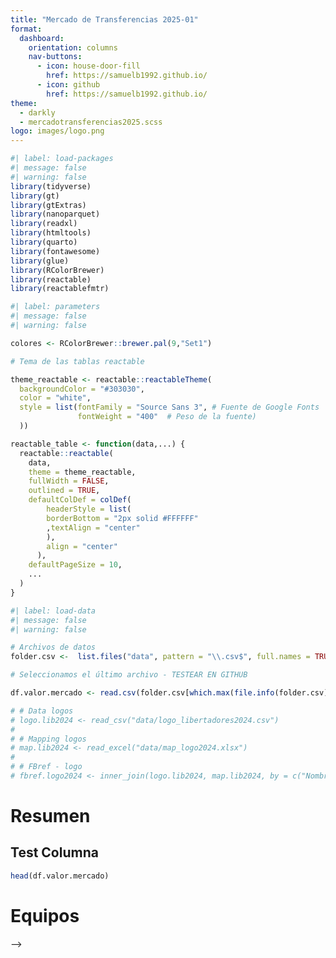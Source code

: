 ```yaml
---
title: "Mercado de Transferencias 2025-01"
format: 
  dashboard:
    orientation: columns
    nav-buttons:
      - icon: house-door-fill
        href: https://samuelb1992.github.io/
      - icon: github
        href: https://samuelb1992.github.io/
theme: 
  - darkly
  - mercadotransferencias2025.scss
logo: images/logo.png
---
```


```r
#| label: load-packages
#| message: false
#| warning: false
library(tidyverse)
library(gt)
library(gtExtras)
library(nanoparquet)
library(readxl)
library(htmltools)
library(quarto)
library(fontawesome)
library(glue)
library(RColorBrewer)
library(reactable)
library(reactablefmtr)
```


```r
#| label: parameters
#| message: false
#| warning: false

colores <- RColorBrewer::brewer.pal(9,"Set1")

# Tema de las tablas reactable

theme_reactable <- reactable::reactableTheme(
  backgroundColor = "#303030",
  color = "white",
  style = list(fontFamily = "Source Sans 3", # Fuente de Google Fonts
               fontWeight = "400"  # Peso de la fuente)
  ))

reactable_table <- function(data,...) {
  reactable::reactable(
    data,
    theme = theme_reactable,
    fullWidth = FALSE,
    outlined = TRUE,
    defaultColDef = colDef(
        headerStyle = list(
        borderBottom = "2px solid #FFFFFF"
        ,textAlign = "center"
        ),
        align = "center"
      ),
    defaultPageSize = 10,
    ...
  )
}
```



```r
#| label: load-data
#| message: false
#| warning: false

# Archivos de datos
folder.csv <-  list.files("data", pattern = "\\.csv$", full.names = TRUE)

# Seleccionamos el último archivo - TESTEAR EN GITHUB

df.valor.mercado <- read.csv(folder.csv[which.max(file.info(folder.csv)$ctime)])

# # Data logos
# logo.lib2024 <- read_csv("data/logo_libertadores2024.csv")
# 
# # Mapping logos
# map.lib2024 <- read_excel("data/map_logo2024.xlsx")
# 
# # FBref - logo
# fbref.logo2024 <- inner_join(logo.lib2024, map.lib2024, by = c("Nombre" = "NAME_LOGO"))

```



# Resumen

## Test Columna

```r
head(df.valor.mercado)
```


# Equipos



<!-- ```{r} -->
<!-- #| label: player-filter-transforming-data -->
<!-- #| message: false -->
<!-- #| warning: false -->


<!-- # Summary Jugadores -->
<!-- player.summary <- parquet.files$summary |>  -->
<!--   # Filtramos partidos previos a fase de grupos -->
<!--   # filter(Match_Date > "2024-03-15") |>  -->
<!--   # Partidos Jugados por el equipo del jugador -->
<!--   group_by(Team) |>  -->
<!--   mutate(Total_Partidos_Jugados_Equipo = n_distinct(Game_URL)) |>  -->
<!--   # No se consideran alargues -->
<!--   mutate(Total_Minutos_Jugados_Equipo = 90*Total_Partidos_Jugados_Equipo) |>  -->
<!--   ungroup() |>  -->
<!--   # Total minutos jugados por jugador y tiempo promedio por partido -->
<!--   group_by(Player) |>  -->
<!--   mutate(Total_Minutos = sum(Min)) |>  -->
<!--   mutate(Total_Partidos_Jugados_Jugador = n_distinct(Game_URL)) |>  -->
<!--   mutate(Promedio_Minutos_x_PartidoJugado = 90 * (Total_Minutos/(Total_Minutos_Jugados_Equipo))) |> -->
<!--   mutate(Ind_Prom_Mas_30min_x_Partido = ifelse(Promedio_Minutos_x_PartidoJugado >= 30, 1, 0)) |>  -->
<!--   ungroup() |>  -->
<!--   # URL logo -->
<!--   left_join(fbref.logo2024, by = c("Team" = "Name_FBREF")) -->


<!-- # Ultimo equipo que jugo de cada jugador -->

<!-- last.team.player <-  -->
<!--   player.summary |>  -->
<!--   group_by(Player) |>  -->
<!--   filter(Match_Date == max(Match_Date)) |>  -->
<!--   select(Player, LastTeam = Team) -->

<!-- # Goleadores -->
<!-- df.goleadores <- player.summary |>  -->
<!--   group_by(Player) |>  -->
<!--   summarise(Total_Goles = sum(Gls), -->
<!--             Total_Asistencias = sum(Ast), -->
<!--             Total_GA = sum(Gls)+sum(Ast), -->
<!--             Total_Tiros = sum(Sh), -->
<!--             Total_Tiros_a_Puerta = sum(SoT), -->
<!--             Total_XG = sum(xG_Expected,na.rm = T), -->
<!--             Total_Amarillas = sum(CrdY), -->
<!--             Total_Rojas = sum(CrdR)) |>  -->
<!--   mutate(Ratio_G_XG = round(Total_Goles / Total_XG,2)) |> -->
<!--   mutate(Ratio_G_XG = ifelse(is.infinite(Ratio_G_XG),1,Ratio_G_XG)) |>  -->
<!--   # Añadimos ultimo equipo en que jugo -->
<!--   left_join(last.team.player, by = "Player") |>  -->
<!--   # Logo equipo -->
<!--   left_join(fbref.logo2024, by = c("LastTeam" = "Name_FBREF")) |>  -->
<!--   # cambiamos posicion y eliminamos columnas -->
<!--   select(-Nombre) |>  -->
<!--   # Columna de ranking de Goleadores - Asistencias -->
<!--   mutate(Posicion_Goleador = dense_rank(desc(Total_Goles)), -->
<!--          Posicion_Asistidor = dense_rank(desc(Total_Asistencias)), -->
<!--          Player_Team_DP = glue("{Player} ( {LastTeam} )")) |> -->
<!--   relocate(Player_Team_DP) |> -->
<!--   relocate(url) |> -->
<!--   relocate(LastTeam, .after = Player) |>  -->
<!--   arrange(Posicion_Goleador,Posicion_Asistidor) |>  -->
<!--   ungroup() -->


<!-- ``` -->


<!-- ```{r} -->
<!-- #| label: match-filter-transforming-data -->
<!-- #| message: false -->
<!-- #| warning: false -->

<!-- ## Solo si se usa el parquet de partidos que contiene de fase de grupos en adelante -->
<!-- ## Limpieza de nombres de equipos (sigla pais) -->
<!-- # match.results <- match.results |>  -->
<!-- #   mutate(Home = str_sub(Home,1,nchar(Home)-2)) |>  -->
<!-- #   mutate(Away = str_sub(Away,3,nchar(Away))) |> -->
<!-- #   mutate(across(c(Home,Away),trimws)) -->

<!-- # Seleccionamos columnas de partido y datos unicos -->

<!-- match.results <- player.summary |>  -->
<!--   select(Match_Date,Matchweek,Home_Team, Home_Score, Home_xG, Away_Team, Away_Score, Away_xG) |>  -->
<!--   distinct_all() -->

<!-- # Funcion Victoria Derrotas -->

<!-- f.result <- function(goals_1, goals_2) { -->

<!--   home.win <- ifelse(goals_1 > goals_2, 1, 0) -->
<!--   draw <- ifelse(goals_1 == goals_2, 1, 0) -->
<!--   away.win <- ifelse(goals_1 < goals_2, 1, 0) -->

<!--   results <- list( -->
<!--     "Local_Victoria" = home.win, -->
<!--     "Empate" = draw, -->
<!--     "Visita_Victoria" = away.win -->
<!--   ) -->
<!--   return(results) -->

<!-- } -->

<!-- # Aplicamos funcion a resultados de partidos -->

<!-- match.results.final <- match.results |> -->
<!--   mutate(resfinal = map2(Home_Score, Away_Score, ~f.result(.x, .y))) |>  -->
<!--   unnest_wider(resfinal) -->

<!-- # Resultados de local -->

<!-- match.results.local <-  -->
<!--   match.results.final |>  -->
<!--   group_by(Home_Team) |>  -->
<!--   summarise(across(c(Home_Score,Home_xG,Local_Victoria,Empate,Away_Score), sum, na.rm = TRUE), -->
<!--             Partidos_Jugados_Local = n(), .groups = "drop") |>  -->
<!--   rename(Goles_Recibidos_de_Local = Away_Score) -->

<!-- # Resultados de visita -->

<!-- match.results.visita <-  -->
<!--   match.results.final |>  -->
<!--   group_by(Away_Team) |>  -->
<!--   summarise(across(c(Away_Score,Away_xG,Visita_Victoria,Empate,Home_Score), sum, na.rm = TRUE), -->
<!--             Partidos_Jugados_Visita = n(), .groups = "drop") |>  -->
<!--   rename(Goles_Recibidos_de_Visita = Home_Score) -->

<!-- # Union -->

<!-- match.join.lv <- left_join(match.results.local, match.results.visita, by = c("Home_Team" = "Away_Team")) -->

<!-- # Otras transformaciones -->

<!-- match.join.lv2 <- match.join.lv |> -->
<!--   group_by(Home_Team) |> -->
<!--   mutate( -->
<!--     Total_Goles = Home_Score + Away_Score, -->
<!--     Total_XG = Home_xG + Away_xG, -->
<!--     Total_Partidos = Partidos_Jugados_Local + Partidos_Jugados_Visita, -->
<!--     Total_Victorias = Local_Victoria + Visita_Victoria, -->
<!--     Total_Empates = Empate.x + Empate.y, -->
<!--     Total_Goles_Recibidos = Goles_Recibidos_de_Local + Goles_Recibidos_de_Visita -->
<!--   ) |> -->
<!--   mutate(Total_Derrotas = Total_Partidos - (Total_Victorias + Total_Empates)) |> -->
<!--   mutate(Diferencia_Gol = Total_Goles - Total_Goles_Recibidos) |>  -->
<!--   rename(Empate_Local = Empate.x, Empate_Visita = Empate.y) |> -->
<!--   # Porcentajes y partidos -->
<!--   mutate(across(c(Total_Victorias,Total_Derrotas,Total_Empates), -->
<!--          ~ paste0(round(100 * .x / Total_Partidos,0),"% ","(",.x,")"), -->
<!--          .names = "{.col}_PCT")) |>  -->
<!--   ungroup() |> -->
<!--   # URL logo -->
<!--   left_join(fbref.logo2024, by = c("Home_Team" = "Name_FBREF")) |> -->
<!--   select(-Nombre) |> -->
<!--   relocate(url, .before = Home_Team) -->
<!-- ``` -->



<!-- ```{r} -->
<!-- #| label: function-transforming-data -->
<!-- #| message: false -->
<!-- #| warning: false -->



<!-- f.lider.equipo <- function(datos, equipo, tipo) { -->

<!--   datos.por.equipo <-  -->
<!--     datos |> -->
<!--     # Por equipo -->
<!--     group_by(LastTeam) |>  -->
<!--     mutate(Goleador_Equipo = dense_rank(desc(Total_Goles)), -->
<!--            Asistidor_Equipo = dense_rank(desc(Total_Asistencias))) |> -->
<!--     filter(LastTeam == equipo) |>  -->
<!--     ungroup() -->


<!--   resultado <-  -->
<!--     switch(tipo, -->
<!--          "Goleador" = datos.por.equipo |> filter(Goleador_Equipo == 1) |> select(Player,Total_Goles), -->
<!--          "Asistidor"= datos.por.equipo |> filter(Asistidor_Equipo == 1) |> select(Player,Total_Asistencias), -->
<!--          stop("No_Existe")) -->

<!--   colname.resultado <- colnames(resultado)[2] -->

<!--   return(list( -->
<!--     "datos" = resultado, -->
<!--     "descripcion" = glue("{resultado$Player} ({resultado[[colname.resultado]]})") -->
<!--   )) -->

<!-- } -->


<!-- ``` -->



<!-- ```{r} -->
<!-- #| label: function-transforming-data-by-team -->
<!-- #| message: false -->
<!-- #| warning: false -->

<!-- # Equipos -->

<!-- equipos <- unique(fbref.logo2024$Name_FBREF) -->

<!-- # Columnas que calcularemos el maximo por equipo -->
<!-- cols.maximo <- c("Total_Goles","Total_Asistencias","Total_Amarillas","Total_Rojas") -->



<!-- maximo.equipo <- function(datos,equipo, columna, posicion = 1) { -->

<!--   data.max.equipo <- datos |>  -->
<!--     group_by(LastTeam) |> -->
<!--     # Ordeno manera descendente por equipo -->
<!--     mutate(orden_j = dense_rank(desc(!!sym(columna)))) |> -->
<!--     # Filtro por equipo y primer lugar y los que tengan valor 0 -->
<!--     filter(LastTeam == equipo & orden_j == posicion) |> -->
<!--     # Creo la columna de descripcion y añado metrica -->
<!--     mutate(desc_max = paste0(Player, collapse = " - ")) |> -->
<!--     # En caso de ser cero.. no tiene sentido poner los nombres -->
<!--     mutate(desc_max = ifelse(!!sym(columna) == 0,"Sin datos para el equipo",desc_max)) |>  -->
<!--     select(LastTeam, url, value = !!sym(columna), desc_max) |> -->
<!--     # Como no hice summarise tengo que hacer un distinct -->
<!--     distinct_all() |>  -->
<!--     ungroup() -->

<!--   return(data.max.equipo) -->
<!-- } -->



<!-- # Funcion por equipo -->
<!-- # Genera una lista con los datos maximos (goles, asist, etc) , asigna una columna con el tipo de metrica y luego lo une -->

<!-- proceso.equipo <- function(datos, nombre_equipo) { -->
<!--   res <-  lapply(cols.maximo, function(col) { -->
<!--     maximo.equipo(datos = datos, equipo = nombre_equipo , columna = col) |>  -->
<!--       mutate(Metric = paste0("Metric_",col)) -->
<!--   }) -->
<!--   res <- bind_rows(res) -->
<!--   return(res) -->
<!-- } -->

<!-- # Si lo aplicamos para todos los equipos -->
<!-- datos.equipos.v0 <- map_dfr(equipos, function(x) { -->
<!--   proceso.equipo(df.goleadores, x) -->
<!-- }) -->

<!-- # Formato wider -->
<!-- datos.equipos <- pivot_wider(datos.equipos.v0, names_from = Metric, values_from = c("value","desc_max")) -->
<!-- ``` -->


<!-- ```{r, senddatatoOJS} -->
<!-- #| label: data-to-ojs -->
<!-- #| echo: false -->
<!-- #| include: false -->
<!-- ojs_define(match_agg_data = match.join.lv2) -->
<!-- ojs_define(res_equipo = datos.equipos) -->
<!-- ``` -->

<!-- ```{ojs} -->
<!-- //| output: false -->
<!-- // Tranpose the data to  make it usable in ojs -->
<!-- match_agg_js = transpose(match_agg_data) -->
<!-- res_equipo_js = transpose(res_equipo) -->
<!-- ``` -->

<!-- # Resumen -->

<!-- ## Column 1 {width="34%"} -->

<!-- ::: {.card expandable="false"} -->

<!-- ```{ojs} -->
<!-- // Filter data based on selection -->

<!-- Equipo_Campeon = "Botafogo (RJ)" -->
<!-- Equipo_Subcampeon = "Atlético Mineiro" -->

<!-- filter_campeon = res_equipo_js.filter(d => d.LastTeam === Equipo_Campeon) -->
<!-- filter_subcampeon = res_equipo_js.filter(d => d.LastTeam === Equipo_Subcampeon) -->

<!-- // Tarjeta condicional -->

<!-- // Tarjeta Campeon -->

<!-- html`${filter_campeon.map(d => -->
<!-- `    <div class="container-fluid py-2qua"> -->
<!--         <div class="card shadow"> -->
<!--             <div class="card-header text-white"> -->
<!--                 <div class="d-flex align-items-center"> -->
<!--                   <div class = "icon-div"> -->
<!--                     <i class="fa fa-trophy champion-icon" aria-hidden="true"></i> -->
<!--                     <p>1º</p> -->
<!--                   </div> -->
<!--                     <img src="${d.url}?height=60&width=60" alt="Team Logo" class="team-logo me-3"> -->
<!--                     <div class="flex-grow-1 overflow-hidden"> -->
<!--                         <h2 class="mb-0 team-name">${d.LastTeam}</h2> -->
<!--                     </div> -->
<!--                 </div> -->
<!--             </div> -->
<!--             <div class="card-body"> -->
<!--                 <div class="stat-section"> -->
<!--                     <div class="d-flex align-items-center"> -->
<!--                         <div class="stat-icon me-3">⚽</div> -->
<!--                         <div class="stat-content"> -->
<!--                             <h6 class="text-muted mb-0">Goleador(es)</h6> -->
<!--                             <p class="h5 mb-0 stat-name">${d.desc_max_Metric_Total_Goles}</p> -->
<!--                             <small class="text-muted">${d.value_Metric_Total_Goles} Goles</small> -->
<!--                         </div> -->
<!--                     </div> -->
<!--                 </div> -->
<!--                 <div class="stat-section"> -->
<!--                     <div class="d-flex align-items-center"> -->
<!--                         <div class="stat-icon me-3">👟</div> -->
<!--                         <div class="stat-content"> -->
<!--                             <h6 class="text-muted mb-0">Máximo Asistidor</h6> -->
<!--                             <p class="h5 mb-0 stat-name">${d.desc_max_Metric_Total_Asistencias}</p> -->
<!--                             <small class="text-muted">${d.value_Metric_Total_Asistencias} Asistencias</small> -->
<!--                         </div> -->
<!--                     </div> -->
<!--                 </div> -->
<!--             </div> -->
<!--         </div> -->
<!--     </div>`)}` -->
<!-- ``` -->


<!-- ```{ojs} -->

<!-- // Tarjeta SUBCampeon -->

<!-- html`${filter_subcampeon.map(d => -->
<!-- `    <div class="container-fluid py-2"> -->
<!--         <div class="card shadow"> -->
<!--             <div class="card-header text-white"> -->
<!--                 <div class="d-flex align-items-center"> -->
<!--                   <div class = "icon-div"> -->
<!--                     <i class="fa-solid fa-medal second-icon"></i> -->
<!--                     <p>2º</p> -->
<!--                   </div> -->
<!--                     <img src="${d.url}?height=60&width=60" alt="Team Logo" class="team-logo me-3"> -->
<!--                     <div class="flex-grow-1 overflow-hidden"> -->
<!--                         <h2 class="mb-0 team-name">${d.LastTeam}</h2> -->
<!--                     </div> -->
<!--                 </div> -->
<!--             </div> -->
<!--             <div class="card-body"> -->
<!--                 <div class="stat-section"> -->
<!--                     <div class="d-flex align-items-center"> -->
<!--                         <div class="stat-icon me-3">⚽</div> -->
<!--                         <div class="stat-content"> -->
<!--                             <h6 class="text-muted mb-0">Goleador(es)</h6> -->
<!--                             <p class="h5 mb-0 stat-name">${d.desc_max_Metric_Total_Goles}</p> -->
<!--                             <small class="text-muted">${d.value_Metric_Total_Goles} Goles</small> -->
<!--                         </div> -->
<!--                     </div> -->
<!--                 </div> -->
<!--                 <div class="stat-section"> -->
<!--                     <div class="d-flex align-items-center"> -->
<!--                         <div class="stat-icon me-3">👟</div> -->
<!--                         <div class="stat-content"> -->
<!--                             <h6 class="text-muted mb-0">Máximo Asistidor</h6> -->
<!--                             <p class="h5 mb-0 stat-name">${d.desc_max_Metric_Total_Asistencias}</p> -->
<!--                             <small class="text-muted">${d.value_Metric_Total_Asistencias} Asistencias</small> -->
<!--                         </div> -->
<!--                     </div> -->
<!--                 </div> -->
<!--             </div> -->
<!--         </div> -->
<!--     </div>`)}` -->
<!-- ``` -->

<!-- ::: -->

<!-- ## Column 2 {.tabset width="66%"} -->

<!-- ```{r} -->
<!-- #| label: Tabla-Goleadores -->
<!-- #| title: "Goleadores" -->

<!-- df.goleadores |> -->
<!--   # Primeros 10 -->
<!--   arrange(desc(Total_Goles),desc(Total_Asistencias),desc(Total_Tiros),desc(Total_Tiros_a_Puerta)) |>  -->
<!--   slice(1:10) |>  -->
<!--   select(-Player_Team_DP,-Posicion_Asistidor, -Total_Amarillas, -Total_Rojas) |> -->
<!--   mutate(color_xg = "") |>  -->
<!--   gt( -->
<!--      groupname_col = "Posicion_Goleador" ,  -->
<!--      row_group_as_column = TRUE) |> -->
<!--   # Formato color -->
<!--    tab_style( -->
<!--     style = list( -->
<!--       cell_fill(color = colores[1]) -->
<!--     ), -->
<!--     locations = cells_body( -->
<!--       columns = color_xg, -->
<!--       rows = Ratio_G_XG < 1 -->
<!--     ) -->
<!--   ) |> -->
<!--     # Formato color -->
<!--    tab_style( -->
<!--     style = list( -->
<!--       cell_fill(color = colores[3]) -->
<!--     ), -->
<!--     locations = cells_body( -->
<!--       columns = color_xg, -->
<!--       rows = Ratio_G_XG >= 1 -->
<!--     ) -->
<!--   ) |>  -->
<!--   # Nombre Columnas -->
<!--   cols_label(url ~ "", -->
<!--              Player ~ "Jugador", -->
<!--              LastTeam ~ "Equipo", -->
<!--              Total_Goles ~ "Goles", -->
<!--              Total_Asistencias ~ "Asistencias", -->
<!--              Total_GA ~ "G+A", -->
<!--              Total_Tiros ~ "Tiros", -->
<!--              Total_Tiros_a_Puerta ~ "Tiros al arco", -->
<!--              Total_XG ~ "xG", -->
<!--              Ratio_G_XG ~ "Goles/xG", -->
<!--              color_xg ~ "" -->
<!--              ) |> -->
<!--   # Logo -->
<!--     text_transform( -->
<!--       locations = cells_body(columns = url), -->
<!--       fn = function(x) { -->
<!--         web_image(url = x, height = 30) -->
<!--       }) |>  -->
<!--   tab_options( -->
<!--     table.width = pct(90) -->
<!--   ) |>  -->
<!--   gt_theme_dark() -->

<!-- #  -->
<!-- # |> -->
<!-- #   # Logo Equipo -->
<!-- #     text_transform( -->
<!-- #       locations = cells_body(columns = url), -->
<!-- #       fn = function(x) { -->
<!-- #         web_image(url = x, height = 30) -->
<!-- #       }) |>  -->

<!-- ``` -->

<!-- ```{r} -->
<!-- #| label: Tabla-Asistidores -->
<!-- #| title: "Asistencias" -->

<!-- df.goleadores |> -->
<!--   # TOP 10 -->
<!--   # Primeros 10 -->
<!--   arrange(desc(Total_Asistencias),desc(Total_Goles)) |>  -->
<!--   slice(1:10) |>  -->
<!--   select(url,Player,LastTeam,Total_Asistencias,Total_Goles,Total_GA,Posicion_Asistidor) |>  -->
<!--   arrange(Posicion_Asistidor) |>  -->
<!--   gt( -->
<!--      groupname_col = "Posicion_Asistidor" ,  -->
<!--      row_group_as_column = TRUE) |> -->
<!--   # Nombre Columnas -->
<!--   cols_label(url ~ "", -->
<!--              Player ~ "Jugador", -->
<!--              LastTeam ~ "Equipo", -->
<!--              Total_Asistencias ~ "Asistencias", -->
<!--              Total_Goles ~ "Goles", -->
<!--              Total_GA ~ "G+A", -->
<!--              ) |> -->
<!--   # Logo -->
<!--     text_transform( -->
<!--       locations = cells_body(columns = url), -->
<!--       fn = function(x) { -->
<!--         web_image(url = x, height = 30) -->
<!--       }) |>  -->
<!--   tab_options( -->
<!--     table.width = pct(90) -->
<!--   ) |>  -->
<!--   gt_theme_dark() -->


<!-- ``` -->



<!-- # Equipos -->

<!-- ## Column - Resumen Equipos {width=48%} -->


<!-- ```{r, reactableTable} -->
<!-- #| title: "Resumen Equipos" -->

<!-- filterExactMatch <- JS("(rows, columnId, filterValue) => { -->
<!--   return rows.filter(row => row.values[columnId] == filterValue) -->
<!-- }") -->

<!-- # Filtro por equipo en desuso -->
<!--             # ,columns = list( -->
<!--             #   Home_Team = colDef( -->
<!--             #     filterMethod = filterExactMatch -->
<!--             #   ) -->
<!--             # ), -->
<!--             # elementId = "tbl" -->



<!-- # Filtro de equipo -->
<!-- match.join.lv2 |> -->
<!--   select(url, -->
<!--          Home_Team, -->
<!--          Total_Partidos, -->
<!--          Total_Victorias, -->
<!--          Total_Empates, -->
<!--          Total_Derrotas, -->
<!--          Total_Goles, -->
<!--          Total_Goles_Recibidos, -->
<!--          Diferencia_Gol) |> -->
<!--   reactable_table( -->
<!--     columns = list( -->
<!--       # Otras Columnas -->
<!--       url = colDef( -->
<!--         name = "", -->
<!--         maxWidth = 40, -->
<!--         sortable = FALSE, -->
<!--         # render team logos from their image address -->
<!--         style = background_img() -->
<!--       ), -->
<!--       Home_Team = colDef(name = "EQUIPO", minWidth = 140), -->
<!--       Total_Partidos = colDef(name = "PJ", minWidth = 50), -->
<!--       Total_Victorias = colDef(name = "G", minWidth = 50), -->
<!--       Total_Empates = colDef(name = "E"), minWidth = 50, -->
<!--       Total_Derrotas = colDef(name = "D", minWidth = 50), -->
<!--       Total_Goles = colDef(name = "GF", minWidth = 50), -->
<!--       Total_Goles_Recibidos = colDef(name = "GC", minWidth = 50), -->
<!--       Diferencia_Gol = colDef(name = "DG", minWidth = 50) -->
<!--     ), -->
<!--     defaultSorted = list(Home_Team = "asc") -->
<!--   ) -->







<!-- ``` -->

<!-- ## Column - Por Equipo {width=52%} -->

<!-- ::: {.card title = "Información por Equipo"} -->

<!-- ```{ojs} -->
<!-- // Este es el filtro de opciones de equipos -->
<!-- viewof Equipos = Inputs.select( -->
<!--   match_agg_js.map(d => d.Home_Team), -->
<!--   { -->
<!--     label : "Equipos", -->
<!--     unique : true -->
<!-- } -->
<!-- ) -->

<!-- ``` -->



<!-- ```{ojs} -->
<!-- //| height: 90% -->


<!-- // Filter data based on selection -->
<!-- filtered = res_equipo_js.filter(d => d.LastTeam === Equipos) -->

<!-- // Tarjeta condicional -->


<!-- // Tarjeta -->

<!-- html`${filtered.map(d => -->
<!-- `    <div class="container-fluid py-4"> -->
<!--         <div class="card shadow"> -->
<!--             <div class="card-header text-white"> -->
<!--                 <div class="d-flex align-items-center"> -->
<!--                     <img src="${d.url}?height=60&width=60" alt="Team Logo" class="team-logo me-3"> -->
<!--                     <div class="flex-grow-1 overflow-hidden"> -->
<!--                         <h2 class="mb-0 team-name">${d.LastTeam}</h2> -->
<!--                     </div> -->
<!--                 </div> -->
<!--             </div> -->
<!--             <div class="card-body"> -->
<!--                 <div class="stat-section"> -->
<!--                     <div class="d-flex align-items-center"> -->
<!--                         <div class="stat-icon me-3">⚽</div> -->
<!--                         <div class="stat-content"> -->
<!--                             <h6 class="text-muted mb-0">Goleador(es)</h6> -->
<!--                             <p class="h5 mb-0 stat-name">${d.desc_max_Metric_Total_Goles}</p> -->
<!--                             <small class="text-muted">${d.value_Metric_Total_Goles} Goles</small> -->
<!--                         </div> -->
<!--                     </div> -->
<!--                 </div> -->
<!--                 <div class="stat-section"> -->
<!--                     <div class="d-flex align-items-center"> -->
<!--                         <div class="stat-icon me-3">👟</div> -->
<!--                         <div class="stat-content"> -->
<!--                             <h6 class="text-muted mb-0">Máximo Asistidor</h6> -->
<!--                             <p class="h5 mb-0 stat-name">${d.desc_max_Metric_Total_Asistencias}</p> -->
<!--                             <small class="text-muted">${d.value_Metric_Total_Asistencias} Asistencias</small> -->
<!--                         </div> -->
<!--                     </div> -->
<!--                 </div> -->
<!--                 <div class="stat-section"> -->
<!--                     <div class="d-flex align-items-center"> -->
<!--                         <div class="stat-icon me-3">🟨</div> -->
<!--                         <div class="stat-content"> -->
<!--                             <h6 class="text-muted mb-0">Más Amarillas</h6> -->
<!--                             <p class="h5 mb-0 stat-name">${d.desc_max_Metric_Total_Amarillas}</p> -->
<!--                             <small class="text-muted">${d.value_Metric_Total_Amarillas} Tarjetas</small> -->
<!--                         </div> -->
<!--                     </div> -->
<!--                 </div> -->
<!--                 <div class="stat-section"> -->
<!--                     <div class="d-flex align-items-center"> -->
<!--                         <div class="stat-icon me-3">🟥</div> -->
<!--                         <div class="stat-content"> -->
<!--                             <h6 class="text-muted mb-0">Más Rojas</h6> -->
<!--                             <p class="h5 mb-0 stat-name">${d.desc_max_Metric_Total_Rojas}</p> -->
<!--                             <small class="text-muted">${d.value_Metric_Total_Rojas} Tarjetas</small> -->
<!--                         </div> -->
<!--                     </div> -->
<!--                 </div> -->
<!--                 <div class="stat-section"> -->
<!--                     <div class="d-flex justify-content-between text-muted flex-wrap"> -->
<!--                         <!-- Optional footer or additional content --> -->
<!--                     </div> -->
<!--                 </div> -->
<!--             </div> -->
<!--         </div> -->
<!--     </div>`)}` -->

<!-- ``` -->


<!-- ::: -->